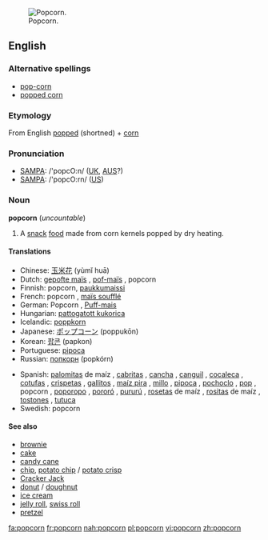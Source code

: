 [[Image:Popcorn04.jpg|thumb|right|Popcorn.]]
==English==

===Alternative spellings===
*[[pop-corn]]
*[[popped corn]]

===Etymology===
From English [[popped]] (shortned) + [[corn]]

===Pronunciation===
*[[SAMPA]]: /'popcO:n/ ([[UK]], [[AUS]]?)
*[[SAMPA]]: /'popcO:rn/ ([[US]])

===Noun===
'''popcorn''' (''uncountable'')

# A [[snack]] [[food]] made from corn kernels popped by dry heating.

====Translations====
{{top}}
*Chinese: [[玉米花]] (yùmǐ huā)
*Dutch: [[gepofte maïs]] {{m}}, [[pof-maïs]] {{m}}, popcorn {{m}}
*Finnish: popcorn, [[paukkumaissi]]
*French: popcorn {{m}}, [[maïs soufflé]] {{m}} {{italbrac|Canadian French}}
*German: Popcorn {{n}}, [[Puff-mais]] {{m}}
*Hungarian: [[pattogatott kukorica]]
*Icelandic: [[poppkorn]] {{n}}
*Japanese: [[ポップコーン]] (poppukōn)
*Korean: [[팝콘]] (papkon)
*Portuguese: [[pipoca]] {{f}}
*Russian: [[попкорн]] (popkórn) {{m}}
{{mid}}
*Spanish: [[palomita]]s de maíz {{f}} {{italbrac|especially Costa Rica|Honduras|Mexico|Nicaragua|Spain}}, [[cabrita]]s {{f}} {{italbrac|Chile}}, [[cancha]] {{f}} {{italbrac|Peru - also canchita}},  [[canguil]] {{m}} {{italbrac|Ecuador}},  [[cocaleca]] {{f}} {{italbrac|Dominican Republic}}, [[cotufa]]s {{f}} {{italbrac|Spain’s Canary Islands|Venezuela}}, [[crispeta]]s {{f}} {{italbrac|Colombia}}, [[gallito]]s {{m}} {{italbrac|Northwestern Venezuela}}, [[maíz pira]] {{f}} {{italbrac|Colombia}}, [[millo]] {{m}} {{italbrac|Panama}}, [[pipoca]] {{f}} {{italbrac|Bolivia}}, [[pochoclo]] {{m}} {{italbrac|Argentina}}, [[pop]] {{m}} {{italbrac|Uruguay}}, popcorn {{m}} {{italbrac|Panama|Puerto Rico}}, [[poporopo]] {{m}} {{italbrac|Guatemala}}, [[pororó]] {{m}} {{italbrac|Paraguay|Northern and Western Argentina|Uruguay|Eastern Bolivia}}, [[pururú]] {{m}} {{italbrac|Northern Central Argentina}}, [[roseta]]s de maíz {{f}} {{italbrac|El Salvador|Puerto Rico|Southern Spain}}, [[rosita]]s de maíz {{f}} {{italbrac|Cuba}}, [[tostón|tostones]] {{m}} {{italbrac|Southeastern Spain}}, [[tutuca]] {{f}} {{italbrac|Northern Central Argentina}}
*Swedish: popcorn {{n}}
{{bottom}}

====See also====
*[[brownie]]
*[[cake]]
*[[candy cane]]
*[[chip]], [[potato chip]] / [[potato crisp]]
*[[Cracker Jack]]
*[[donut]] / [[doughnut]]
*[[ice cream]]
*[[jelly roll]], [[swiss roll]]
*[[pretzel]]

[[fa:popcorn]]
[[fr:popcorn]]
[[nah:popcorn]]
[[pl:popcorn]]
[[vi:popcorn]]
[[zh:popcorn]]